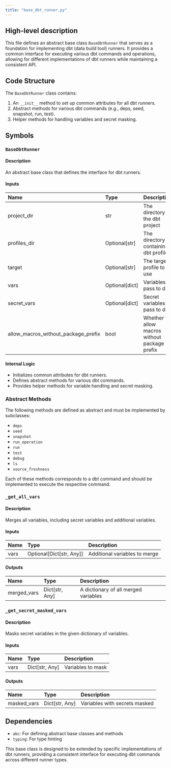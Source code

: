 ```yaml
---
title: "base_dbt_runner.py"
---
```


## High-level description
This file defines an abstract base class `BaseDbtRunner` that serves as a foundation for implementing dbt (data build tool) runners. It provides a common interface for executing various dbt commands and operations, allowing for different implementations of dbt runners while maintaining a consistent API.

## Code Structure
The `BaseDbtRunner` class contains:
1. An `__init__` method to set up common attributes for all dbt runners.
2. Abstract methods for various dbt commands (e.g., deps, seed, snapshot, run, test).
3. Helper methods for handling variables and secret masking.

## Symbols

### `BaseDbtRunner`
#### Description
An abstract base class that defines the interface for dbt runners.

#### Inputs
| Name | Type | Description |
|:-----|:-----|:------------|
| project_dir | str | The directory of the dbt project |
| profiles_dir | Optional[str] | The directory containing dbt profiles |
| target | Optional[str] | The target profile to use |
| vars | Optional[dict] | Variables to pass to dbt |
| secret_vars | Optional[dict] | Secret variables to pass to dbt |
| allow_macros_without_package_prefix | bool | Whether to allow macros without package prefix |

#### Internal Logic
- Initializes common attributes for dbt runners.
- Defines abstract methods for various dbt commands.
- Provides helper methods for variable handling and secret masking.

### Abstract Methods
The following methods are defined as abstract and must be implemented by subclasses:

- `deps`
- `seed`
- `snapshot`
- `run_operation`
- `run`
- `test`
- `debug`
- `ls`
- `source_freshness`

Each of these methods corresponds to a dbt command and should be implemented to execute the respective command.

### `_get_all_vars`
#### Description
Merges all variables, including secret variables and additional variables.

#### Inputs
| Name | Type | Description |
|:-----|:-----|:------------|
| vars | Optional[Dict[str, Any]] | Additional variables to merge |

#### Outputs
| Name | Type | Description |
|:-----|:-----|:------------|
| merged_vars | Dict[str, Any] | A dictionary of all merged variables |

### `_get_secret_masked_vars`
#### Description
Masks secret variables in the given dictionary of variables.

#### Inputs
| Name | Type | Description |
|:-----|:-----|:------------|
| vars | Dict[str, Any] | Variables to mask |

#### Outputs
| Name | Type | Description |
|:-----|:-----|:------------|
| masked_vars | Dict[str, Any] | Variables with secrets masked |

## Dependencies
- `abc`: For defining abstract base classes and methods
- `typing`: For type hinting

This base class is designed to be extended by specific implementations of dbt runners, providing a consistent interface for executing dbt commands across different runner types.